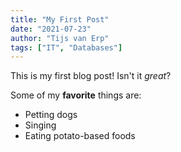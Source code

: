 ```yaml
---
title: "My First Post"
date: "2021-07-23"
author: "Tijs van Erp"
tags: ["IT", "Databases"]
---
```


This is my first blog post! Isn't it *great*?

Some of my **favorite** things are:

* Petting dogs
* Singing
* Eating potato-based foods